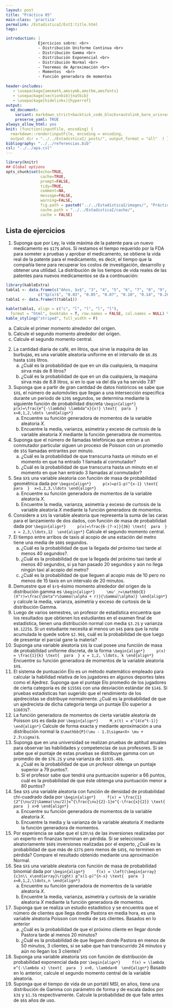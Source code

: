 ```yaml
---
layout: post
title: "Práctica 05"
main-class: 'practica'
permalink: /EstadisticaI/EstI:title.html
tags:

introduction: | 
              Ejercicios sobre: <br>
              - Distribución Uniforme Continua <br>
              - Distribución Gamma <br>
              - Distribución Exponencial <br>
              - Distribución Normal <br>
              - Teoremas de Aproximación <br>
              - Momentos  <br>
              - Función generadora de momentos
              
header-includes:
   - \usepackage{amsmath,amssymb,amsthm,amsfonts}
   - \usepackage[sectionbib]{natbib}
   - \usepackage[hidelinks]{hyperref}
output:
  md_document:
    variant: markdown_strict+backtick_code_blocks+autolink_bare_uris+ascii_identifiers+tex_math_single_backslash
    preserve_yaml: TRUE
always_allow_html: yes   
knit: (function(inputFile, encoding) {
  rmarkdown::render(inputFile, encoding = encoding,
  output_dir = "../../EstadisticaI/_posts/", output_format = "all"  ) })
bibliography: "../../referencias.bib"
csl: "../../apa.csl"
---
```


```r
library(knitr)
## Global options
opts_chunk$set(echo=TRUE,
               cache=TRUE,
               prompt=FALSE,
               tidy=TRUE,
               comment=NA,
               message=FALSE,
               warning=FALSE,
               fig.path = paste0("../../EstadisticaI/images/", "Práctica05"),
               cache.path = "../../EstadisticaI/cache/",
               cache = FALSE)

```

## Lista de ejercicios
1. Suponga que por Ley, la vida máxima de la patente para un nuevo medicamento es `$17$` años. Si restamos el tiempo requerido por la FDA para someter a pruebas y aprobar el medicamento, se obtiene la vida real de la patente para el medicamento, es decir, el tiempo que la compañía tiene para recuperar los costos de investigación, desarrollo y obtener una utilidad. La distribución de los tiempos de vida reales de las patentes para nuevos medicamentos se da a continuación:
```r
library(kableExtra)
tabla1 <- data.frame(c("Años, $x$", "3", "4", "5", "6", "7", "8", "9", "10", "11", "12"),
              c("$p(x)$", "0.03", "0.05", "0.07", "0.10", "0.14", "0.20", "0.18", "0.12", "0.07", "0.04"))
tabla1 <- data.frame(t(tabla1))

kable(tabla1, align = c("c", "l", "l", "l", "l"),
  format = "html", booktabs = T, row.names = FALSE, col.names = NULL) %>%
kable_styling("striped", full_width = F)
```
<ol type ="a">
<li> Calcule el primer momento alrededor del origen. </li>
<li> Calcule el segundo momento alrededor del origen. </li>
<li> Calcule el segundo momento central. </li>
</ol>
2. La cantidad diaria de café, en litros, que sirve la maquina de las burbujas, es una variable aleatoria uniforme en el intervalo de `$6.8$` hasta `$10$` litros. 
<ol type ="a">
<li>¿Cuál es la probabilidad de que en un día cualquiera, la maquina sirva más de $8$ litros? 
</li>
<li>¿Cuál es la probabilidad de que en un día cualquiera, la maquina sirva más de $8.8$ litros, si en lo que va del día ya ha servido $7.8$? 
</li>
</ol>
3. 	Suponga que a partir de gran cantidad de datos históricos se sabe que `$X$`, el número de automóviles que llegan a una intersección específica durante un periodo de `$20$` segundos, se determina mediante la siguiente función de probabilidad discreta
`\begin{align*}
	p(x)=\frac{e^{-\lambda} \lambda^x}{x!} \text{  para  } x=0,1,2,\dots
\end{align*}`
<ol type ="a">
<li> Encuentre su función generadora de momentos de la variable aleatoria $X$. </li>
<li> Encuentre la media, varianza, asimetría y exceso de curtosis de la variable aleatoria $X$ mediante la función generadora de momentos. </li>
</ol>
4. Suponga que el número de llamadas telefónicas que entran a un conmutador  particular siguen un proceso de Poisson con un promedio de `$5$` llamadas entrantes por minuto. 
<ol type ="a">
<li>¿Cuál es la probabilidad de que transcurra hasta un minuto en el momento en que ha entrado $1$ llamada al conmutador? </li>
<li>¿Cuál es la probabilidad de que transcurra hasta un minuto en el momento en que han entrado $3$ llamadas al conmutador?</li>
</ol>
5. Sea `$X$` una variable aleatoria con función de masa de probabilidad geométrica dada por 
`\begin{align*}
	p(x)=p(1-p)^{x-1} \text{  para  }  x=1,2,3,\ldots
\end{align*}`
<ol type ="a">
<li> Encuentre su función generadora de momentos de la variable aleatoria $X$. </li>
<li> Encuentre la media, varianza, asimetría y exceso de curtosis de la variable aleatoria $X$ mediante la función generadora de momentos. </li>
</ol>
6. Considere a `$X$` la variable aleatoria que representa la suma de las caras para el lanzamiento de dos dados, con función de masa de probabilidad dada por
`\begin{align*}
	p(x)=\frac{6-|7-x|}{36} \text{  para  } x = 2,3,\ldots,12 
\end{align*}`
Calcule el segundo momento central.
7. El tiempo entre arribos de taxis al acopio de una estación del metro tiene una media de `$60$` segundos. 
<ol type ="a">
<li> ¿Cuál es la probabilidad de que la llegada del próximo taxi tarde al menos $40$ segundos?. 
</li>
<li> ¿Cuál es la probabilidad de que la llegada del próximo taxi tarde al menos $40$ segundos, si ya han pasado $20$ segundos y aún no llega ningún taxi al acopio del metro?
</li>
<li> ¿Cuál es la probabilidad de que lleguen al acopio más de $10$ pero no menos de $15$ taxis en un intervalo de $20$ minutos.
</li>
</ol>
8. Demuestre que el `$r$`-ésimo momento alrededor del origen de la distribución gamma es
`\begin{align*}
	\mu'_r=\mathbb{E}(X^r)=\frac{\beta^r\Gamma(\alpha + r)}{\Gamma(\alpha)}
\end{align*}`
y calcule la media, varianza, asimetría y exceso de curtosis de la distribución Gamma.
9. Luego de varios semestres, un profesor de estadística encuentra que los resultados que obtienen los estudiantes en el examen final de estadística, tienen una distribución normal con media `$3.2$` y varianza `$0.1225$`. Si un estudiante necesita al menos un `$4$` para que la nota acumulada le quede sobre `$2.96$`, cuál es la probabilidad de que luego de presentar el parcial gane la materia?
10. Suponga una variable aleatoria `$X$` la cual posee una función de masa de probabilidad uniforme discreta, de la forma
`\begin{align*}
	p(x) = \frac{1}{k} \text{  para  } x = 1,2, \ldots, k
\end{align*}`
Encuentre su función generadora de momentos de la variable aleatoria `$X$`.
11. El sistema de puntuación Elo es un método matemático empleado para calcular la habilidad relativa de los jugadores en algunos deportes tales como el Ajedrez. Suponga que el puntaje Elo promedio de los jugadores de cierta categoría es de `$1556$` con una desviación estándar de `$14$`. Si pruebas estadísticas han sugerido que el rendimiento de los ajedrecistas se distribuye normalmente. ¿Cuál es la probabilidad de que un ajedrecista de dicha categoría tenga un puntaje Elo superior a `$1603$`?.
12. La función generadora de momentos de cierta variable aleatoria de Poisson `$X$` es dada por
`\begin{align*}
	M_x(t) = e^{4(e^t-1)}
\end{align*}`
Calcule de forma exacta y mediante aproximación a una distribución normal la `$\mathbb{P}(\mu - 1.3\sigma<X< \mu + 2.3\sigma)$`.
13. Suponga que en una universidad se realizan pruebas de aptitud anuales para observar las habilidades y competencias de sus profesores. Si se sabe que el puntaje de estas pruebas se distribuye gamma con un promedio de de `$76.2$` y una varianza de `$1935.48$`. 
<ol type ="a">
<li> ¿Cuál es la probabilidad de que un profesor obtenga un puntaje superior a $79$ puntos?.
</li>
<li> Si el profesor sabe que tendrá una puntuación superior a $66$ puntos, cuál es la probabilidad de que éste obtenga una puntuación menor a $80$ puntos?
</li>
</ol>
14. Sea `$X$` una variable aleatoria con función de densidad de probabilidad chi-cuadrado dada por 
`\begin{align*}
	f(x) = \frac{1}{2^{\nu/2}\Gamma(\nu/2)}x^{\frac{\nu}{2}-1}e^{-\frac{x}{2}} \text{  para  } x>0
\end{align*}`
<ol type = "a">
<li> Encuentre su función generadora de momentos de la variable aleatoria $X$. </li>
<li> Encuentre la media y la varianza de la variable aleatoria $X$ mediante la función generadora de momentos. </li>
</ol>
15. Por experiencia se sabe que el `$20\%$` de las inversiones realizadas por un experto en finanzas terminan en pérdida. Si se seleccionan aleatoriamente `$60$` inversiones realizadas por el experto, ¿Cuál es la probabilidad de que más de `$37$` pero menos de `$45$`, no terminen en pérdida? Compare el resultado obtenido mediante una aproximación Normal.
16. Sea `$X$` una variable aleatoria con función de masa de probabilidad binomial dada por
`\begin{align*}
	f(x) = \left(\begin{array}{c}n\\ x\end{array}\right) p^x(1-p)^{n-x} \text{  para  } x=0,1,2,\ldots,n
\end{align*}`
<ol type = "a">
<li> Encuentre su función generadora de momentos de la variable aleatoria $X$. </li>
<li> Encuentre la media, varianza, asimetría y curtosis de la variable aleatoria $X$ mediante la función generadora de momentos. </li>
</ol>
17. Suponga que se realiza un estudio estadístico y se encuentra que el número de clientes que llega donde Pastora en media hora, es una variable aleatoria Poisson con media de `$4$` clientes. Basados en lo anterior
<ol type ="a">
<li> ¿Cuál es la probabilidad de que el próximo cliente en llegar donde Pastora tarde al menos $20$ minutos? </li>
<li> ¿Cuál es la probabilidad de que lleguen donde Pastora en menos de $50$ minutos, $3$ clientes, si se sabe que han transcurrido $24$ minutos y aún no llegan los $3$ clientes? </li>
</ol>	
18. Suponga una variable aleatoria `$X$` con función de distribución de probabilidad exponencial dada por
`\begin{align*}
	f(x) = \lambda e^{-\lambda x} \text{  para  } x>0, \lambda>0 
\end{align*}`
Basado en lo anterior, calcule el segundo momento central de la variable aleatoria.
19. Suponga que el tiempo de vida de un portátil MSI, en años, tiene una distribución de Gamma con parámetro de forma y de escala dados por `$3$` y `$1.5$` respectivamente. Calcule la probabilidad de que falle antes de `$6$` años de uso.
